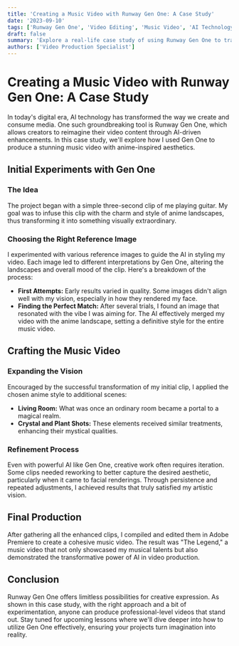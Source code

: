 ```yaml
---
title: 'Creating a Music Video with Runway Gen One: A Case Study'
date: '2023-09-10'
tags: ['Runway Gen One', 'Video Editing', 'Music Video', 'AI Technology']
draft: false
summary: 'Explore a real-life case study of using Runway Gen One to transform ordinary video clips into a captivating music video with an anime-style landscape. Learn how to leverage AI for creative video production.'
authors: ['Video Production Specialist']
---
```


# Creating a Music Video with Runway Gen One: A Case Study

In today's digital era, AI technology has transformed the way we create and consume media. One such groundbreaking tool is Runway Gen One, which allows creators to reimagine their video content through AI-driven enhancements. In this case study, we'll explore how I used Gen One to produce a stunning music video with anime-inspired aesthetics.

## Initial Experiments with Gen One

### The Idea

The project began with a simple three-second clip of me playing guitar. My goal was to infuse this clip with the charm and style of anime landscapes, thus transforming it into something visually extraordinary.

### Choosing the Right Reference Image

I experimented with various reference images to guide the AI in styling my video. Each image led to different interpretations by Gen One, altering the landscapes and overall mood of the clip. Here's a breakdown of the process:

- **First Attempts:** Early results varied in quality. Some images didn't align well with my vision, especially in how they rendered my face.
- **Finding the Perfect Match:** After several trials, I found an image that resonated with the vibe I was aiming for. The AI effectively merged my video with the anime landscape, setting a definitive style for the entire music video.

## Crafting the Music Video

### Expanding the Vision

Encouraged by the successful transformation of my initial clip, I applied the chosen anime style to additional scenes:
- **Living Room:** What was once an ordinary room became a portal to a magical realm.
- **Crystal and Plant Shots:** These elements received similar treatments, enhancing their mystical qualities.

### Refinement Process

Even with powerful AI like Gen One, creative work often requires iteration. Some clips needed reworking to better capture the desired aesthetic, particularly when it came to facial renderings. Through persistence and repeated adjustments, I achieved results that truly satisfied my artistic vision.

## Final Production

After gathering all the enhanced clips, I compiled and edited them in Adobe Premiere to create a cohesive music video. The result was "The Legend," a music video that not only showcased my musical talents but also demonstrated the transformative power of AI in video production.

## Conclusion

Runway Gen One offers limitless possibilities for creative expression. As shown in this case study, with the right approach and a bit of experimentation, anyone can produce professional-level videos that stand out. Stay tuned for upcoming lessons where we'll dive deeper into how to utilize Gen One effectively, ensuring your projects turn imagination into reality.

